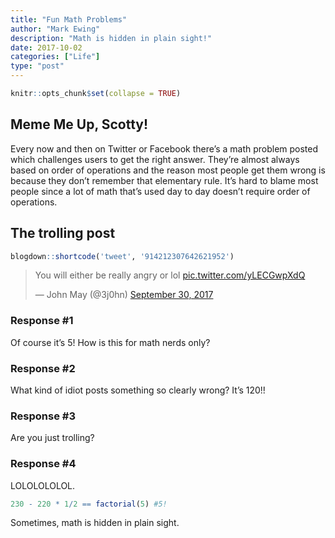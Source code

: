 ```yaml
---
title: "Fun Math Problems"
author: "Mark Ewing"
description: "Math is hidden in plain sight!"
date: 2017-10-02
categories: ["Life"]
type: "post"
---
```


```r
knitr::opts_chunk$set(collapse = TRUE)
```

## Meme Me Up, Scotty!

Every now and then on Twitter or Facebook there's a math problem posted which challenges users to get the right answer.  They're almost always based on order of operations and the reason most people get them wrong is because they don't remember that elementary rule.  It's hard to blame most people since a lot of math that's used day to day doesn't require order of operations.

## The trolling post

```r
blogdown::shortcode('tweet', '914212307642621952')
```

<blockquote class="twitter-tweet" data-partner="tweetdeck"><p lang="en" dir="ltr">You will either be really angry or lol <a href="https://t.co/yLECGwpXdQ">pic.twitter.com/yLECGwpXdQ</a></p>&mdash; John May (@3j0hn) <a href="https://twitter.com/3j0hn/status/914212307642621952?ref_src=twsrc%5Etfw">September 30, 2017</a></blockquote>
<script async src="http://platform.twitter.com/widgets.js" charset="utf-8"></script>

### Response #1

Of course it's 5!  How is this for math nerds only?

### Response #2

What kind of idiot posts something so clearly wrong?  It's 120!!

### Response #3

Are you just trolling?

### Response #4

LOLOLOLOLOL.

```r
230 - 220 * 1/2 == factorial(5) #5!
```

Sometimes, math is hidden in plain sight.